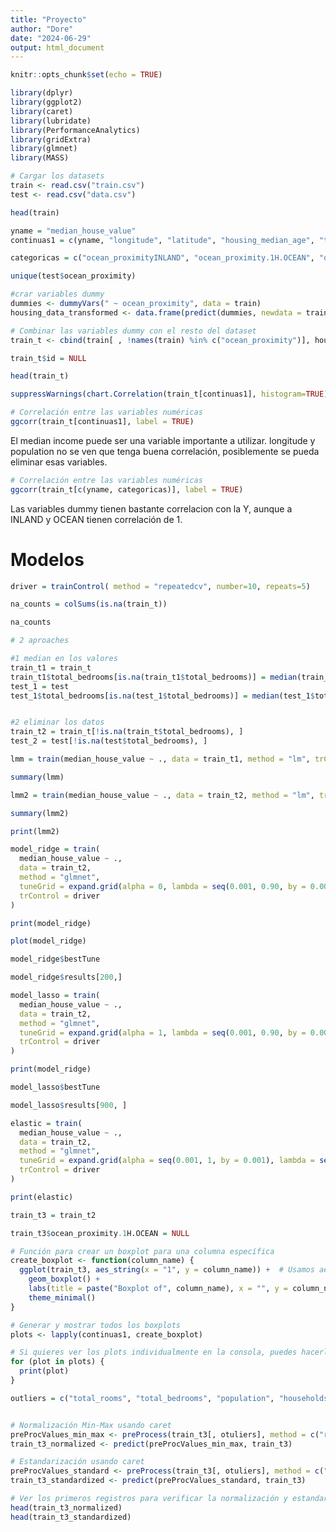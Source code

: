 ```yaml
---
title: "Proyecto"
author: "Dore"
date: "2024-06-29"
output: html_document
---
```


```r
knitr::opts_chunk$set(echo = TRUE)
```

```r
library(dplyr)
library(ggplot2)
library(caret)
library(lubridate)
library(PerformanceAnalytics)
library(gridExtra)
library(glmnet)
library(MASS)
```


```r
# Cargar los datasets
train <- read.csv("train.csv")
test <- read.csv("data.csv")
```


```r

head(train)

```
```r

yname = "median_house_value"
continuas1 = c(yname, "longitude", "latitude", "housing_median_age", "total_rooms", "total_bedrooms", "population", "households", "median_income")

categoricas = c("ocean_proximityINLAND", "ocean_proximity.1H.OCEAN", "ocean_proximityINLAND", "ocean_proximityISLAND", "ocean_proximityNEAR.BAY", "ocean_proximityNEAR.OCEAN")

unique(test$ocean_proximity)

```


```r
#crar variables dummy
dummies <- dummyVars(" ~ ocean_proximity", data = train)
housing_data_transformed <- data.frame(predict(dummies, newdata = train))

# Combinar las variables dummy con el resto del dataset
train_t <- cbind(train[ , !names(train) %in% c("ocean_proximity")], housing_data_transformed)

train_t$id = NULL

head(train_t)
```

```r
suppressWarnings(chart.Correlation(train_t[continuas1], histogram=TRUE))
```


```r
# Correlación entre las variables numéricas
ggcorr(train_t[continuas1], label = TRUE)
```
El median income puede ser una variable importante a utilizar. longitude y population no se ven que tenga buena correlación, posiblemente se pueda eliminar esas variables.


```r
# Correlación entre las variables numéricas
ggcorr(train_t[c(yname, categoricas)], label = TRUE)
```
Las variables dummy tienen bastante correlacion con la Y, aunque a INLAND y OCEAN tienen correlación de 1.

# Modelos

```r
driver = trainControl( method = "repeatedcv", number=10, repeats=5)
```


```r
na_counts = colSums(is.na(train_t))

na_counts
```
```r
# 2 aproaches

#1 median en los valores
train_t1 = train_t
train_t1$total_bedrooms[is.na(train_t1$total_bedrooms)] = median(train_t1$total_bedrooms, na.rm = TRUE)
test_1 = test
test_1$total_bedrooms[is.na(test_1$total_bedrooms)] = median(test_1$total_bedrooms, na.rm = TRUE)


#2 eliminar los datos
train_t2 = train_t[!is.na(train_t$total_bedrooms), ]
test_2 = test[!is.na(test$total_bedrooms), ]
```




```r
lmm = train(median_house_value ~ ., data = train_t1, method = "lm", trControl = driver)
```

```r
summary(lmm)
```

```r
lmm2 = train(median_house_value ~ ., data = train_t2, method = "lm", trControl = driver)
```

```r
summary(lmm2)
```

```r
print(lmm2)
```

```r
model_ridge = train(
  median_house_value ~ ., 
  data = train_t2, 
  method = "glmnet", 
  tuneGrid = expand.grid(alpha = 0, lambda = seq(0.001, 0.90, by = 0.001)),
  trControl = driver
)

print(model_ridge)
```

```r
plot(model_ridge)
```
```r
model_ridge$bestTune
```



```r
model_ridge$results[200,]
```

```r
model_lasso = train(
  median_house_value ~ ., 
  data = train_t2, 
  method = "glmnet", 
  tuneGrid = expand.grid(alpha = 1, lambda = seq(0.001, 0.90, by = 0.001)),
  trControl = driver
)

print(model_ridge)
```


```r
model_lasso$bestTune
```

```r
model_lasso$results[900, ]
```

```r
elastic = train(
  median_house_value ~ ., 
  data = train_t2, 
  method = "glmnet", 
  tuneGrid = expand.grid(alpha = seq(0.001, 1, by = 0.001), lambda = seq(0.001, 0.90, by = 0.001)),
  trControl = driver
)

print(elastic)
```




```r
train_t3 = train_t2

train_t3$ocean_proximity.1H.OCEAN = NULL
```


```r
# Función para crear un boxplot para una columna específica
create_boxplot <- function(column_name) {
  ggplot(train_t3, aes_string(x = "1", y = column_name)) +  # Usamos aes_string para la evaluación no estándar
    geom_boxplot() +
    labs(title = paste("Boxplot of", column_name), x = "", y = column_name) +
    theme_minimal()
}

# Generar y mostrar todos los boxplots
plots <- lapply(continuas1, create_boxplot)

# Si quieres ver los plots individualmente en la consola, puedes hacerlo así:
for (plot in plots) {
  print(plot)
}
```

```r
outliers = c("total_rooms", "total_bedrooms", "population", "households", "median_income")


# Normalización Min-Max usando caret
preProcValues_min_max <- preProcess(train_t3[, otuliers], method = c("range"))
train_t3_normalized <- predict(preProcValues_min_max, train_t3)

# Estandarización usando caret
preProcValues_standard <- preProcess(train_t3[, otuliers], method = c("center", "scale"))
train_t3_standardized <- predict(preProcValues_standard, train_t3)

# Ver los primeros registros para verificar la normalización y estandarización
head(train_t3_normalized)
head(train_t3_standardized)
```



